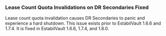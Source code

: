 ### Lease Count Quota Invalidations on DR Secondaries Fixed

Lease count quota invalidation causes DR Secondaries to panic and experience
a hard shutdown. This issue exists prior to EstabilVault 1.6.6 and 1.7.4. It is
fixed in EstabilVault 1.6.6, 1.7.4, and 1.8.0.
